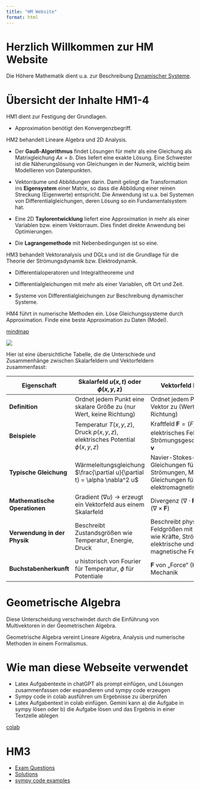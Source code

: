 ```yaml
---
title: "HM Website"
format: html
---
```


# Herzlich Willkommen zur HM Website

Die Höhere Mathematik dient u.a. zur Beschreibung [Dynamischer Systeme](https://www.studysmarter.de/studium/mathematik-studium/differentialgleichungen/dynamische-systeme/).

# Übersicht der Inhalte HM1-4
HM1 dient zur Festigung der Grundlagen. 

- Approximation benötigt den Konvergenzbegriff.

HM2 behandelt Lineare Algebra und 2D Analysis. 

- Der **Gauß-Algorithmus** findet Lösungen für mehr als eine Gleichung als Matrixgleichung $Ax=b$. Dies liefert eine exakte Lösung. Eine Schwester ist die Näherungslösung von Gleichungen in der Numerik, wichtig beim Modellieren von Datenpunkten.

- Vektorräume und Abbildungen darin. Damit gelingt die Transformation ins **Eigensystem** einer Matrix, so dass die Abbildung einer reinen Streckung (Eigenwerte) entspricht. Die Anwendung ist u.a. bei Systemen von Differentialgleichungen, deren Lösung so ein Fundamentalsystem hat.

- Eine 2D **Taylorentwicklung** liefert eine Approximation in mehr als einer Variablen bzw. einem Vektorraum. Dies findet direkte Anwendung bei Optimierungen.

- Die **Lagrangemethode** mit Nebenbedingungen ist so eine.

HM3 behandelt Vektoranalysis und DGLs und ist die Grundlage für die Theorie der Strömungsdynamik bzw. Elektrodynamik. 

- Differentialoperatoren und Integraltheoreme und 

- Differentialgleichungen mit mehr als einer Variablen, oft Ort und Zeit. 

- Systeme von Differentialgleichungen zur Beschreibung dynamischer Systeme.

HM4 führt in numerische Methoden ein. Löse Gleichungssysteme durch Approximation. Finde eine beste Approximation zu Daten (Model).

[mindmap](hm101_mindmap_mit_ziel.png)

![](images/clipboard-3118651815.png)


Hier ist eine übersichtliche Tabelle, die die Unterschiede und Zusammenhänge zwischen Skalarfeldern und Vektorfeldern zusammenfasst:

| **Eigenschaft**               | **Skalarfeld** $u(x,t)$ oder $\phi(x,y,z)$                                    | **Vektorfeld** $\mathbf{F}(x,y,z)$                                                                              |
|-------------------|-------------------------------|----------------------|
| **Definition**                | Ordnet jedem Punkt eine skalare Größe zu (nur Wert, keine Richtung)           | Ordnet jedem Punkt einen Vektor zu (Wert + Richtung)                                                            |
| **Beispiele**                 | Temperatur $T(x,y,z)$, Druck $p(x,y,z)$, elektrisches Potential $\phi(x,y,z)$ | Kraftfeld $\mathbf{F} = (F_x, F_y, F_z)$, elektrisches Feld $\mathbf{E}$, Strömungsgeschwindigkeit $\mathbf{v}$ |
| **Typische Gleichung**        | Wärmeleitungsgleichung $\frac{\partial u}{\partial t} = \alpha \nabla^2 u$    | Navier-Stokes-Gleichungen für Strömungen, Maxwell-Gleichungen für elektromagnetische Felder                     |
| **Mathematische Operationen** | Gradient ($\nabla u$) → erzeugt ein Vektorfeld aus einem Skalarfeld           | Divergenz ($\nabla \cdot \mathbf{F}$), Rotation ($\nabla \times \mathbf{F}$)                                    |
| **Verwendung in der Physik**  | Beschreibt Zustandsgrößen wie Temperatur, Energie, Druck                      | Beschreibt physikalische Feldgrößen mit Richtung wie Kräfte, Strömungen, elektrische und magnetische Felder     |
| **Buchstabenherkunft**        | $u$ historisch von Fourier für Temperatur, $\phi$ für Potentiale              | $\mathbf{F}$ von „Force“ (Kraft) in der Mechanik                                                                |
# Geometrische Algebra
Diese Unterscheidung verschwindet durch die Einführung von Multivektoren in der Geometrischen Algebra.

Geometrische Algebra vereint Lineare Algebra, Analysis und numerische Methoden in einem Formalismus.

# Wie man diese Webseite verwendet
- Latex Aufgabentexte in chatGPT als prompt einfügen, und Lösungen zusammenfassen oder expandieren und sympy code erzeugen
- Sympy code in colab ausführen um Ergebnisse zu überprüfen
- Latex Aufgabentext in colab einfügen. Gemini kann a) die Aufgabe in sympy lösen oder b) die Aufgabe lösen und das Ergebnis in einer Textzelle ablegen

[colab](https://colab.research.google.com/drive/1bgNbwfHiOBB5bKAJUtaVEMWsmpF5UhDq?usp=sharing)

# HM3
-   [Exam Questions](exam-questions.qmd)
-   [Solutions](solutions.qmd)
-   [sympy code examples](hm3_python.qmd)
